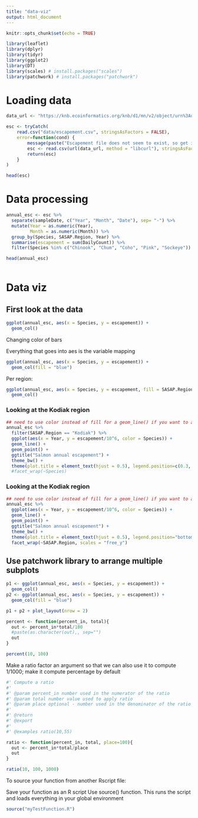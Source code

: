 ```yaml
---
title: "data-viz"
output: html_document
---
```


```r
knitr::opts_chunk$set(echo = TRUE)
```

```r
library(leaflet)
library(dplyr)
library(tidyr)
library(ggplot2)
library(DT)
library(scales) # install.packages("scales")
library(patchwork) # install.packages("patchwork")
```

# Loading data

```r
data_url <- "https://knb.ecoinformatics.org/knb/d1/mn/v2/object/urn%3Auuid%3Af119a05b-bbe7-4aea-93c6-85434dcb1c5e"

esc <- tryCatch(
    read.csv("data/escapement.csv", stringsAsFactors = FALSE),
    error=function(cond) {
        message(paste("Escapement file does not seem to exist, so get it from the KNB."))
        esc <- read.csv(url(data_url, method = "libcurl"), stringsAsFactors = FALSE)
        return(esc)
    }
)

head(esc)
```

# Data processing
```r
annual_esc <- esc %>%
  separate(sampleDate, c("Year", "Month", "Date"), sep= "-") %>%
  mutate(Year = as.numeric(Year), 
         Month = as.numeric(Month)) %>%
  group_by(Species, SASAP.Region, Year) %>%
  summarise(escapement = sum(DailyCount)) %>%
  filter(Species %in% c("Chinook", "Chum", "Coho", "Pink", "Sockeye"))

head(annual_esc)
  
```

# Data viz

## First look at the data
```r
ggplot(annual_esc, aes(x = Species, y = escapement)) +
  geom_col()
```

Changing color of bars

Everything that goes into aes is the variable mapping
```r
ggplot(annual_esc, aes(x = Species, y = escapement)) +
  geom_col(fill = "blue")
```

Per region:
```r
ggplot(annual_esc, aes(x = Species, y = escapement, fill = SASAP.Region)) +
  geom_col()
```

### Looking at the Kodiak region

```r
## need to use color instead of fill for a geom_line() if you want to add a third dimension to a geom_line()
annual_esc %>%
  filter(SASAP.Region == "Kodiak") %>%
  ggplot(aes(x = Year, y = escapement/10^6, color = Species)) + 
  geom_line() +
  geom_point() +
  ggtitle("Salmon annual escapement") +
  theme_bw() + 
  theme(plot.title = element_text(hjust = 0.5), legend.position=c(0.3, 0.75), legend.title = element_blank())
  #facet_wrap(~Species)
```

### Looking at the Kodiak region

```r
## need to use color instead of fill for a geom_line() if you want to add a third dimension to a geom_line()
annual_esc %>%
  ggplot(aes(x = Year, y = escapement/10^6, color = Species)) + 
  geom_line() +
  geom_point() +
  ggtitle("Salmon annual escapement") +
  theme_bw() + 
  theme(plot.title = element_text(hjust = 0.5), legend.position="bottom", legend.title = element_blank())+
  facet_wrap(~SASAP.Region, scales = "free_y")
```

## Use patchwork library to arrange multiple subplots
```r
p1 <- ggplot(annual_esc, aes(x = Species, y = escapement)) +
  geom_col()
p2 <- ggplot(annual_esc, aes(x = Species, y = escapement)) +
  geom_col(fill = "blue")

p1 + p2 + plot_layout(nrow = 2)

```

```r
percent <- function(percent_in, total){
  out <- percent_in*total/100
  #paste(as.character(out),, sep="")
  out
}

percent(10, 100)
```

Make a ratio factor an argument so that we can also use it to compute 1/1000; make it compute percentage by default
```r
#' Compute a ratio
#'
#' @param percent_in number used in the numerator of the ratio
#' @param total number value used to apply ratio
#' @param place optional - number used in the denominator of the ratio
#'
#' @return 
#' @export
#'
#' @examples ratio(10,55)

ratio <- function(percent_in, total, place=100){
  out <- percent_in*total/place
  out
}

ratio(10, 100, 1000)
```

To source your function from another Rscript file:

Save your function as an R script
Use source() function. This runs the script and loads everything in your global environment
```r
source("myTestFunction.R")
```

